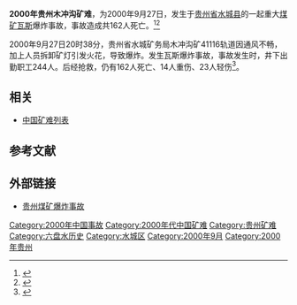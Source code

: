 {{Otheruses|贵州木冲沟矿难|other=同名或類似名的其它條目描述}}

'''2000年贵州木冲沟矿难'''，为2000年9月27日，发生于[[贵州省|贵州省]][[水城县|水城县]]的一起重大[[煤矿|煤矿]][[瓦斯|瓦斯]]爆炸事故，事故造成共162人死亡。<ref>{{Cite web|title=木冲沟矿难被通报 中国对煤矿安全提出七点要求|url=http://www.chinanews.com/n/2003-02-27/26/276684.html|accessdate=2020-06-15|author=|date=2003-02-27|format=|work=|publisher=中国新闻网|language=|archive-date=2020-06-15|archive-url=https://web.archive.org/web/20200615072729/http://www.chinanews.com/n/2003-02-27/26/276684.html|dead-url=no}}</ref><ref>{{Cite web|title=贵州木冲沟煤矿特大瓦斯爆炸事故证实39人遇难|url=http://news.sohu.com/82/19/news206671982.shtml|accessdate=2020-06-15|author=|date=|format=|work=|publisher=搜狐|language=|archive-date=2020-06-15|archive-url=https://web.archive.org/web/20200615073414/http://news.sohu.com/82/19/news206671982.shtml|dead-url=no}}</ref> 

2000年9月27日20时38分，贵州省水城矿务局木冲沟矿41116轨道因通风不畅，加上人员拆卸矿灯引发火花，导致爆炸。发生瓦斯爆炸事故，事故发生时，井下出勤职工244人。后经抢救，仍有162人死亡、14人重伤、23人轻伤<ref>{{cite web | language = zh-hans | publisher = 人民法院报 | title = 贵州木冲沟煤矿特大瓦斯爆炸案终审 | url = http://oldfyb.chinacourt.org/old/public/detail.php?id=59524 | author =  | date =  | accessdate =  | archive-date = 2016-03-04 | archive-url = https://web.archive.org/web/20160304105052/http://oldfyb.chinacourt.org/old/public/detail.php?id=59524 | dead-url = no }}</ref>。

==相关==
*[[中国矿难列表|中国矿难列表]]

==参考文献==
<div class="references-small">
<references></references>
</div>

==外部链接==
*[http://news.sina.com.cn/china/guizhouex/index.shtml 贵州煤矿爆炸事故]{{Wayback|url=http://news.sina.com.cn/china/guizhouex/index.shtml |date=20111112054513 }}

{{災難小作品}}
[[Category:2000年中国事故|Category:2000年中国事故]]
[[Category:2000年代中国矿难|Category:2000年代中国矿难]]
[[Category:贵州矿难|Category:贵州矿难]]
[[Category:六盘水历史|Category:六盘水历史]]
[[Category:水城区|Category:水城区]]
[[Category:2000年9月|Category:2000年9月]]
[[Category:2000年贵州|Category:2000年贵州]]